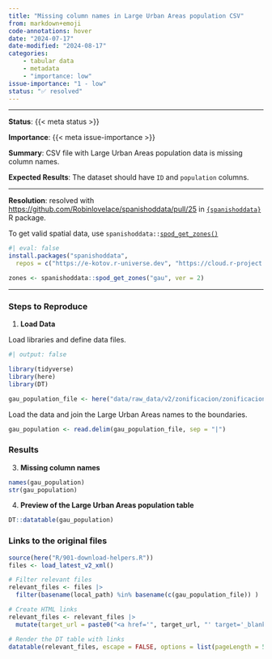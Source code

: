 ```yaml
---
title: "Missing column names in Large Urban Areas population CSV"
from: markdown+emoji
code-annotations: hover
date: "2024-07-17"
date-modified: "2024-08-17"
categories:
    - tabular data
    - metadata
    - "importance: low"
issue-importance: "1 - low"
status: "✅ resolved"
---
```


---

**Status**: {{< meta status >}}

**Importance**: {{< meta issue-importance >}}

**Summary**: CSV file with Large Urban Areas population data is missing column names.

**Expected Results**: The dataset should have `ID` and `population` columns.

---

**Resolution**: resolved with [https://github.com/Robinlovelace/spanishoddata/pull/25](https://github.com/Robinlovelace/spanishoddata/pull/25){target='_blank'} in [`{spanishoddata}`](https://github.com/Robinlovelace/spanishoddata){target='_blank'} R package. 

To get valid spatial data, use `spanishoddata::`[`spod_get_zones()`](https://robinlovelace.github.io/spanishoddata/reference/spod_get_zones.html){target='_blank'}

```r
#| eval: false
install.packages("spanishoddata",
  repos = c("https://e-kotov.r-universe.dev", "https://cloud.r-project.org"))

zones <- spanishoddata::spod_get_zones("gau", ver = 2)
```


---

### Steps to Reproduce

1. **Load Data**

Load libraries and define data files.

```r
#| output: false

library(tidyverse)
library(here)
library(DT)

gau_population_file <- here("data/raw_data/v2/zonificacion/zonificacion_GAU/poblacion_gaus.csv")
```

Load the data and join the Large Urban Areas names to the boundaries.


```r
gau_population <- read.delim(gau_population_file, sep = "|")
```


### Results

3. **Missing column names**

```r
names(gau_population)
str(gau_population)
```

4. **Preview of the Large Urban Areas population table**

```r
DT::datatable(gau_population)
```



### Links to the original files

```r
source(here("R/901-download-helpers.R"))
files <- load_latest_v2_xml()

# Filter relevant files
relevant_files <- files |> 
  filter(basename(local_path) %in% basename(c(gau_population_file)) )

# Create HTML links
relevant_files <- relevant_files |> 
  mutate(target_url = paste0("<a href='", target_url, "' target='_blank'>", target_url, "</a>"))

# Render the DT table with links
datatable(relevant_files, escape = FALSE, options = list(pageLength = 5))
```
